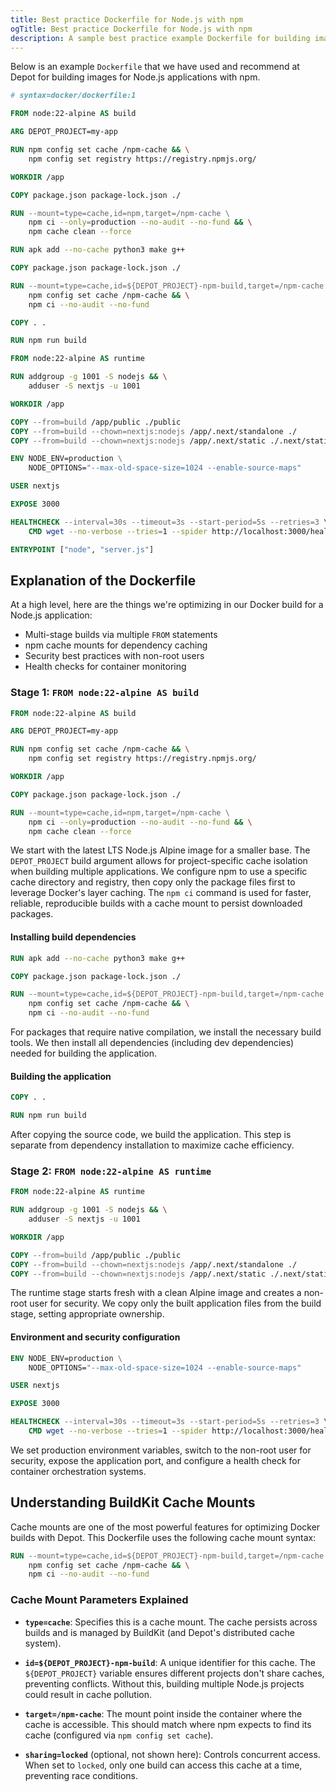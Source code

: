 ```yaml
---
title: Best practice Dockerfile for Node.js with npm
ogTitle: Best practice Dockerfile for Node.js with npm
description: A sample best practice example Dockerfile for building images for Node.js applications using npm from us at Depot.
---
```


Below is an example `Dockerfile` that we have used and recommend at Depot for building images for Node.js applications with npm.

```dockerfile
# syntax=docker/dockerfile:1

FROM node:22-alpine AS build

ARG DEPOT_PROJECT=my-app

RUN npm config set cache /npm-cache && \
    npm config set registry https://registry.npmjs.org/

WORKDIR /app

COPY package.json package-lock.json ./

RUN --mount=type=cache,id=npm,target=/npm-cache \
    npm ci --only=production --no-audit --no-fund && \
    npm cache clean --force

RUN apk add --no-cache python3 make g++

COPY package.json package-lock.json ./

RUN --mount=type=cache,id=${DEPOT_PROJECT}-npm-build,target=/npm-cache \
    npm config set cache /npm-cache && \
    npm ci --no-audit --no-fund

COPY . .

RUN npm run build

FROM node:22-alpine AS runtime

RUN addgroup -g 1001 -S nodejs && \
    adduser -S nextjs -u 1001

WORKDIR /app

COPY --from=build /app/public ./public
COPY --from=build --chown=nextjs:nodejs /app/.next/standalone ./
COPY --from=build --chown=nextjs:nodejs /app/.next/static ./.next/static

ENV NODE_ENV=production \
    NODE_OPTIONS="--max-old-space-size=1024 --enable-source-maps"

USER nextjs

EXPOSE 3000

HEALTHCHECK --interval=30s --timeout=3s --start-period=5s --retries=3 \
    CMD wget --no-verbose --tries=1 --spider http://localhost:3000/health || exit 1

ENTRYPOINT ["node", "server.js"]
```

## Explanation of the Dockerfile

At a high level, here are the things we're optimizing in our Docker build for a Node.js application:

- Multi-stage builds via multiple `FROM` statements
- npm cache mounts for dependency caching
- Security best practices with non-root users
- Health checks for container monitoring

### Stage 1: `FROM node:22-alpine AS build`

```dockerfile
FROM node:22-alpine AS build

ARG DEPOT_PROJECT=my-app

RUN npm config set cache /npm-cache && \
    npm config set registry https://registry.npmjs.org/

WORKDIR /app

COPY package.json package-lock.json ./

RUN --mount=type=cache,id=npm,target=/npm-cache \
    npm ci --only=production --no-audit --no-fund && \
    npm cache clean --force
```

We start with the latest LTS Node.js Alpine image for a smaller base. The `DEPOT_PROJECT` build argument allows for project-specific cache isolation when building multiple applications. We configure npm to use a specific cache directory and registry, then copy only the package files first to leverage Docker's layer caching. The `npm ci` command is used for faster, reliable, reproducible builds with a cache mount to persist downloaded packages.

#### Installing build dependencies

```dockerfile
RUN apk add --no-cache python3 make g++

COPY package.json package-lock.json ./

RUN --mount=type=cache,id=${DEPOT_PROJECT}-npm-build,target=/npm-cache \
    npm config set cache /npm-cache && \
    npm ci --no-audit --no-fund
```

For packages that require native compilation, we install the necessary build tools. We then install all dependencies (including dev dependencies) needed for building the application.

#### Building the application

```dockerfile
COPY . .

RUN npm run build
```

After copying the source code, we build the application. This step is separate from dependency installation to maximize cache efficiency.

### Stage 2: `FROM node:22-alpine AS runtime`

```dockerfile
FROM node:22-alpine AS runtime

RUN addgroup -g 1001 -S nodejs && \
    adduser -S nextjs -u 1001

WORKDIR /app

COPY --from=build /app/public ./public
COPY --from=build --chown=nextjs:nodejs /app/.next/standalone ./
COPY --from=build --chown=nextjs:nodejs /app/.next/static ./.next/static
```

The runtime stage starts fresh with a clean Alpine image and creates a non-root user for security. We copy only the built application files from the build stage, setting appropriate ownership.

#### Environment and security configuration

```dockerfile
ENV NODE_ENV=production \
    NODE_OPTIONS="--max-old-space-size=1024 --enable-source-maps"

USER nextjs

EXPOSE 3000

HEALTHCHECK --interval=30s --timeout=3s --start-period=5s --retries=3 \
    CMD wget --no-verbose --tries=1 --spider http://localhost:3000/health || exit 1
```

We set production environment variables, switch to the non-root user for security, expose the application port, and configure a health check for container orchestration systems.

## Understanding BuildKit Cache Mounts

Cache mounts are one of the most powerful features for optimizing Docker builds with Depot. This Dockerfile uses the following cache mount syntax:

```dockerfile
RUN --mount=type=cache,id=${DEPOT_PROJECT}-npm-build,target=/npm-cache \
    npm config set cache /npm-cache && \
    npm ci --no-audit --no-fund
```

### Cache Mount Parameters Explained

- **`type=cache`**: Specifies this is a cache mount. The cache persists across builds and is managed by BuildKit (and Depot's distributed cache system).

- **`id=${DEPOT_PROJECT}-npm-build`**: A unique identifier for this cache. The `${DEPOT_PROJECT}` variable ensures different projects don't share caches, preventing conflicts. Without this, building multiple Node.js projects could result in cache pollution.

- **`target=/npm-cache`**: The mount point inside the container where the cache is accessible. This should match where npm expects to find its cache (configured via `npm config set cache`).

- **`sharing=locked`** (optional, not shown here): Controls concurrent access. When set to `locked`, only one build can access this cache at a time, preventing race conditions.
